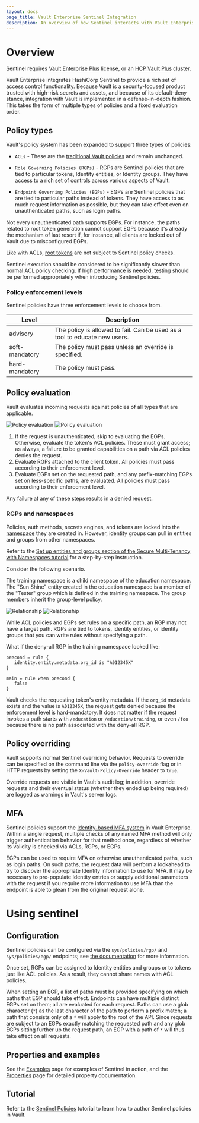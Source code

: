 ```yaml
---
layout: docs
page_title: Vault Enterprise Sentinel Integration
description: An overview of how Sentinel interacts with Vault Enterprise.
---
```


# Overview

<Note>

Sentinel requires [Vault Enterprise
Plus](https://www.hashicorp.com/products/vault/pricing/) license, or an [HCP
Vault Plus](/hcp/docs/vault/tiers-and-features#plus-tier) cluster.

</Note>

Vault Enterprise integrates HashiCorp Sentinel to provide a rich set of access
control functionality. Because Vault is a security-focused product trusted with
high-risk secrets and assets, and because of its default-deny stance,
integration with Vault is implemented in a defense-in-depth fashion. This takes
the form of multiple types of policies and a fixed evaluation order.

## Policy types

Vault's policy system has been expanded to support three types of policies:

- `ACLs` - These are the [traditional Vault
  policies](/vault/docs/concepts/policies) and remain unchanged.

- `Role Governing Policies (RGPs)` - RGPs are Sentinel policies that are tied
  to particular tokens, Identity entities, or Identity groups. They have access
  to a rich set of controls across various aspects of Vault.

- `Endpoint Governing Policies (EGPs)` - EGPs are Sentinel policies that are
  tied to particular paths instead of tokens. They have access to as much
  request information as possible, but they can take effect even on
  unauthenticated paths, such as login paths.

Not every unauthenticated path supports EGPs. For instance, the paths related
to root token generation cannot support EGPs because it's already the mechanism
of last resort if, for instance, all clients are locked out of Vault due to
misconfigured EGPs.

Like with ACLs, [root tokens](/vault/docs/concepts/tokens#root-tokens)
are not subject to Sentinel policy checks.

Sentinel execution should be considered to be significantly slower than normal
ACL policy checking. If high performance is needed, testing should be performed
appropriately when introducing Sentinel policies.

### Policy enforcement levels

Sentinel policies have three enforcement levels to choose from.

| Level          | Description                                                                |
| -------------- | -------------------------------------------------------------------------- |
| advisory       | The policy is allowed to fail. Can be used as a tool to educate new users. |
| soft-mandatory | The policy must pass unless an override is specified.                      |
| hard-mandatory | The policy must pass.                                       |


## Policy evaluation

Vault evaluates incoming requests against policies of all types that are
applicable.

![Policy evaluation](/img/diagram-policy-evaluation-workflow_light.png#light-theme-only)
![Policy evaluation](/img/diagram-policy-evaluation-workflow_dark.png#dark-theme-only)

1. If the request is unauthenticated, skip to evaluating the EGPs. Otherwise,
   evaluate the token's ACL policies. These must grant access; as always, a
   failure to be granted capabilities on a path via ACL policies denies the
   request.
2. Evaluate RGPs attached to the client token. All policies must pass according
   to their enforcement level.
3. Evaluate EGPs set on the requested path, and any prefix-matching EGPs set on
   less-specific paths, are evaluated. All policies must pass according to their
   enforcement level.

Any failure at any of these steps results in a denied request.

### RGPs and namespaces

Policies, auth methods, secrets engines, and tokens are locked into the
[namespace](/vault/docs/enterprise/namespaces) they are created in. However,
identity groups can pull in entities and groups from other namespaces.

<Tip>

Refer to the [Set up entities and groups section of the Secure Multi-Tenancy
with Namespaces
tutorial](/vault/tutorials/enterprise/namespaces#set-up-entities-and-groups) for
a step-by-step instruction.

</Tip>

Consider the following scenario. 

The training namespace is a child namespace of the education namespace. The "Sun
Shine" entity created in the education namespace is a member of the "Tester"
group which is defined in the training namespace. The group members inherit the
group-level policy.

![Relationship](/img/diagram-rgp-namespace_light.png#light-theme-only)
![Relationship](/img/diagram-rgp-namespace_dark.png#dark-theme-only)

While ACL policies and EGPs set rules on a specific path, an RGP may not have a
target path. RGPs are tied to tokens, identity entities, or identity groups that
you can write rules without specifying a path.

What if the deny-all RGP in the training namespace looked like:

<CodeBlockConfig filename="deny-all.sentinel">

```hcl
precond = rule {
   identity.entity.metadata.org_id is "A012345X"
}

main = rule when precond {
   false
}
```

</CodeBlockConfig>

Vault checks the requesting token's entity metadata. If the `org_id` metadata
exists and the value is `A012345X`, the request gets denied because the
enforcement level is hard-mandatory. It does not matter if the request invokes a
path starts with `/education` or `/education/training`, or even `/foo` because
there is no path associated with the deny-all RGP.


## Policy overriding

Vault supports normal Sentinel overriding behavior. Requests to override can be
specified on the command line via the `policy-override` flag or in HTTP
requests by setting the `X-Vault-Policy-Override` header to `true`.

Override requests are visible in Vault's audit log; in addition, override
requests and their eventual status (whether they ended up being required) are
logged as warnings in Vault's server logs.

## MFA

Sentinel policies support the [Identity-based MFA
system](/vault/docs/enterprise/mfa) in Vault Enterprise. Within a single
request, multiple checks of any named MFA method will only trigger
authentication behavior for that method once, regardless of whether its
validity is checked via ACLs, RGPs, or EGPs.

EGPs can be used to require MFA on otherwise unauthenticated paths, such as
login paths. On such paths, the request data will perform a lookahead to try to
discover the appropriate Identity information to use for MFA. It may be
necessary to pre-populate Identity entries or supply additional parameters with
the request if you require more information to use MFA than the endpoint is
able to glean from the original request alone.

# Using sentinel

## Configuration

Sentinel policies can be configured via the `sys/policies/rgp/` and
`sys/policies/egp/` endpoints; see [the
documentation](/vault/api-docs/system/policies) for more information.

Once set, RGPs can be assigned to Identity entities and groups or to tokens
just like ACL policies. As a result, they cannot share names with ACL policies.

When setting an EGP, a list of paths must be provided specifying on which paths
that EGP should take effect. Endpoints can have multiple distinct EGPs set on
them; all are evaluated for each request. Paths can use a glob character (`*`)
as the last character of the path to perform a prefix match; a path that
consists only of a `*` will apply to the root of the API. Since requests are
subject to an EGPs exactly matching the requested path and any glob EGPs
sitting further up the request path, an EGP with a path of `*` will thus take
effect on all requests.

## Properties and examples

See the [Examples](/vault/docs/enterprise/sentinel/examples) page for examples
of Sentinel in action, and the
[Properties](/vault/docs/enterprise/sentinel/properties) page for detailed
property documentation.

## Tutorial

Refer to the [Sentinel Policies](/vault/tutorials/policies/sentinel)
tutorial to learn how to author Sentinel policies in Vault.
